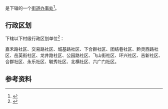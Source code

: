 {{中国乡级行政区|52/01/03/025/000}}

'''{{PAGENAMEBASE}}'''是{{PRC admin/fullname|52/01/03/025/000|3}}下辖的一个[[街道办事处|街道办事处]]<ref>{{PRC admin/ref sgc|{{PRC admin/parent|52/01/03/025/000}}}}</ref>。

== 行政区划 ==
{{PAGENAMEBASE}}下辖以下村级行政区划单位<ref>{{PRC admin/ref sgc|52/01/03/025/000}}</ref>：

嘉禾路社区、交易路社区、城基路社区、下合群社区、团结巷社区、黔灵西路社区、岳英街社区、龙井路社区、公园路社区、飞山街社区、环兴社区、吉新社区、合群社区、永乐社区、毓秀社区、北横社区、六广门社区。

== 参考资料 ==
{{reflist}}

{{贵州行政区划小作品}}
{{PRC admin/navcat|52/01/03/025/000}}